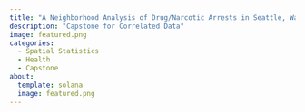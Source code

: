 ```yaml
---
title: "A Neighborhood Analysis of Drug/Narcotic Arrests in Seattle, Washington"
description: "Capstone for Correlated Data"
image: featured.png
categories:
  - Spatial Statistics
  - Health
  - Capstone
about:
  template: solana
  image: featured.png
---
```

